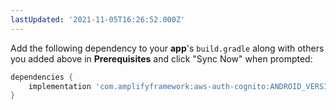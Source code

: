 ```yaml
---
lastUpdated: '2021-11-05T16:26:52.000Z'
---
```

Add the following dependency to your **app**'s `build.gradle` along with others you added above in **Prerequisites** and click "Sync Now" when prompted:

```groovy
dependencies {
    implementation 'com.amplifyframework:aws-auth-cognito:ANDROID_VERSION'
}
```
